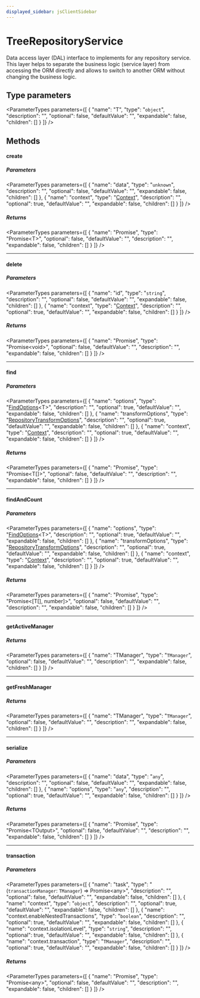 ```yaml
---
displayed_sidebar: jsClientSidebar
---
```



# TreeRepositoryService

Data access layer (DAL) interface to implements for any repository service.
This layer helps to separate the business logic (service layer) from accessing the
ORM directly and allows to switch to another ORM without changing the business logic.

## Type parameters

<ParameterTypes parameters={[
  {
    "name": "T",
    "type": "`object`",
    "description": "",
    "optional": false,
    "defaultValue": "",
    "expandable": false,
    "children": []
  }
]} />

## Methods

#### create

##### Parameters

<ParameterTypes parameters={[
  {
    "name": "data",
    "type": "`unknown`",
    "description": "",
    "optional": false,
    "defaultValue": "",
    "expandable": false,
    "children": []
  },
  {
    "name": "context",
    "type": "[Context](../../internal-1/interfaces/internal.internal-1.Context.mdx)",
    "description": "",
    "optional": true,
    "defaultValue": "",
    "expandable": false,
    "children": []
  }
]} />

##### Returns

<ParameterTypes parameters={[
  {
    "name": "Promise",
    "type": "Promise&#60;T&#62;",
    "optional": false,
    "defaultValue": "",
    "description": "",
    "expandable": false,
    "children": []
  }
]} />

___

#### delete

##### Parameters

<ParameterTypes parameters={[
  {
    "name": "id",
    "type": "`string`",
    "description": "",
    "optional": false,
    "defaultValue": "",
    "expandable": false,
    "children": []
  },
  {
    "name": "context",
    "type": "[Context](../../internal-1/interfaces/internal.internal-1.Context.mdx)",
    "description": "",
    "optional": true,
    "defaultValue": "",
    "expandable": false,
    "children": []
  }
]} />

##### Returns

<ParameterTypes parameters={[
  {
    "name": "Promise",
    "type": "Promise&#60;void&#62;",
    "optional": false,
    "defaultValue": "",
    "description": "",
    "expandable": false,
    "children": []
  }
]} />

___

#### find

##### Parameters

<ParameterTypes parameters={[
  {
    "name": "options",
    "type": "[FindOptions](../types/internal.internal-1.DAL.FindOptions.mdx)&#60;T&#62;",
    "description": "",
    "optional": true,
    "defaultValue": "",
    "expandable": false,
    "children": []
  },
  {
    "name": "transformOptions",
    "type": "[RepositoryTransformOptions](../../CommonTypes/interfaces/internal.internal-1.CommonTypes.RepositoryTransformOptions.mdx)",
    "description": "",
    "optional": true,
    "defaultValue": "",
    "expandable": false,
    "children": []
  },
  {
    "name": "context",
    "type": "[Context](../../internal-1/interfaces/internal.internal-1.Context.mdx)",
    "description": "",
    "optional": true,
    "defaultValue": "",
    "expandable": false,
    "children": []
  }
]} />

##### Returns

<ParameterTypes parameters={[
  {
    "name": "Promise",
    "type": "Promise&#60;T[]&#62;",
    "optional": false,
    "defaultValue": "",
    "description": "",
    "expandable": false,
    "children": []
  }
]} />

___

#### findAndCount

##### Parameters

<ParameterTypes parameters={[
  {
    "name": "options",
    "type": "[FindOptions](../types/internal.internal-1.DAL.FindOptions.mdx)&#60;T&#62;",
    "description": "",
    "optional": true,
    "defaultValue": "",
    "expandable": false,
    "children": []
  },
  {
    "name": "transformOptions",
    "type": "[RepositoryTransformOptions](../../CommonTypes/interfaces/internal.internal-1.CommonTypes.RepositoryTransformOptions.mdx)",
    "description": "",
    "optional": true,
    "defaultValue": "",
    "expandable": false,
    "children": []
  },
  {
    "name": "context",
    "type": "[Context](../../internal-1/interfaces/internal.internal-1.Context.mdx)",
    "description": "",
    "optional": true,
    "defaultValue": "",
    "expandable": false,
    "children": []
  }
]} />

##### Returns

<ParameterTypes parameters={[
  {
    "name": "Promise",
    "type": "Promise&#60;[T[], number]&#62;",
    "optional": false,
    "defaultValue": "",
    "description": "",
    "expandable": false,
    "children": []
  }
]} />

___

#### getActiveManager

##### Returns

<ParameterTypes parameters={[
  {
    "name": "TManager",
    "type": "`TManager`",
    "optional": false,
    "defaultValue": "",
    "description": "",
    "expandable": false,
    "children": []
  }
]} />

___

#### getFreshManager

##### Returns

<ParameterTypes parameters={[
  {
    "name": "TManager",
    "type": "`TManager`",
    "optional": false,
    "defaultValue": "",
    "description": "",
    "expandable": false,
    "children": []
  }
]} />

___

#### serialize

##### Parameters

<ParameterTypes parameters={[
  {
    "name": "data",
    "type": "`any`",
    "description": "",
    "optional": false,
    "defaultValue": "",
    "expandable": false,
    "children": []
  },
  {
    "name": "options",
    "type": "`any`",
    "description": "",
    "optional": true,
    "defaultValue": "",
    "expandable": false,
    "children": []
  }
]} />

##### Returns

<ParameterTypes parameters={[
  {
    "name": "Promise",
    "type": "Promise&#60;TOutput&#62;",
    "optional": false,
    "defaultValue": "",
    "description": "",
    "expandable": false,
    "children": []
  }
]} />

___

#### transaction

##### Parameters

<ParameterTypes parameters={[
  {
    "name": "task",
    "type": "(`transactionManager`: `TManager`) => Promise&#60;any&#62;",
    "description": "",
    "optional": false,
    "defaultValue": "",
    "expandable": false,
    "children": []
  },
  {
    "name": "context",
    "type": "`object`",
    "description": "",
    "optional": true,
    "defaultValue": "",
    "expandable": false,
    "children": []
  },
  {
    "name": "context.enableNestedTransactions",
    "type": "`boolean`",
    "description": "",
    "optional": true,
    "defaultValue": "",
    "expandable": false,
    "children": []
  },
  {
    "name": "context.isolationLevel",
    "type": "`string`",
    "description": "",
    "optional": true,
    "defaultValue": "",
    "expandable": false,
    "children": []
  },
  {
    "name": "context.transaction",
    "type": "`TManager`",
    "description": "",
    "optional": true,
    "defaultValue": "",
    "expandable": false,
    "children": []
  }
]} />

##### Returns

<ParameterTypes parameters={[
  {
    "name": "Promise",
    "type": "Promise&#60;any&#62;",
    "optional": false,
    "defaultValue": "",
    "description": "",
    "expandable": false,
    "children": []
  }
]} />
